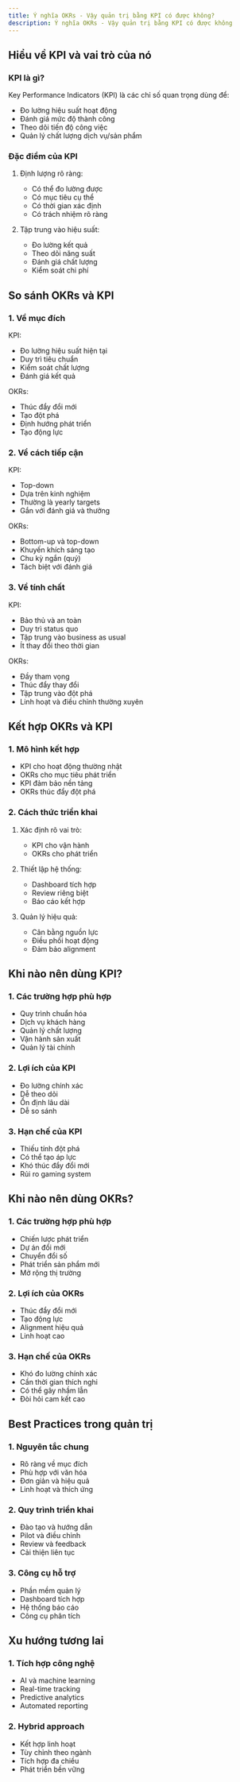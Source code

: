 ```yaml
---
title: Ý nghĩa OKRs - Vậy quản trị bằng KPI có được không?
description: Ý nghĩa OKRs - Vậy quản trị bằng KPI có được không
---
```


## Hiểu về KPI và vai trò của nó

### KPI là gì?
Key Performance Indicators (KPI) là các chỉ số quan trọng dùng để:
- Đo lường hiệu suất hoạt động
- Đánh giá mức độ thành công
- Theo dõi tiến độ công việc
- Quản lý chất lượng dịch vụ/sản phẩm

### Đặc điểm của KPI
1. Định lượng rõ ràng:
   - Có thể đo lường được
   - Có mục tiêu cụ thể
   - Có thời gian xác định
   - Có trách nhiệm rõ ràng

2. Tập trung vào hiệu suất:
   - Đo lường kết quả
   - Theo dõi năng suất
   - Đánh giá chất lượng
   - Kiểm soát chi phí

## So sánh OKRs và KPI

### 1. Về mục đích
KPI:
- Đo lường hiệu suất hiện tại
- Duy trì tiêu chuẩn
- Kiểm soát chất lượng
- Đánh giá kết quả

OKRs:
- Thúc đẩy đổi mới
- Tạo đột phá
- Định hướng phát triển
- Tạo động lực

### 2. Về cách tiếp cận
KPI:
- Top-down
- Dựa trên kinh nghiệm
- Thường là yearly targets
- Gắn với đánh giá và thưởng

OKRs:
- Bottom-up và top-down
- Khuyến khích sáng tạo
- Chu kỳ ngắn (quý)
- Tách biệt với đánh giá

### 3. Về tính chất
KPI:
- Bảo thủ và an toàn
- Duy trì status quo
- Tập trung vào business as usual
- Ít thay đổi theo thời gian

OKRs:
- Đầy tham vọng
- Thúc đẩy thay đổi
- Tập trung vào đột phá
- Linh hoạt và điều chỉnh thường xuyên

## Kết hợp OKRs và KPI

### 1. Mô hình kết hợp
- KPI cho hoạt động thường nhật
- OKRs cho mục tiêu phát triển
- KPI đảm bảo nền tảng
- OKRs thúc đẩy đột phá

### 2. Cách thức triển khai
1. Xác định rõ vai trò:
   - KPI cho vận hành
   - OKRs cho phát triển

2. Thiết lập hệ thống:
   - Dashboard tích hợp
   - Review riêng biệt
   - Báo cáo kết hợp

3. Quản lý hiệu quả:
   - Cân bằng nguồn lực
   - Điều phối hoạt động
   - Đảm bảo alignment

## Khi nào nên dùng KPI?

### 1. Các trường hợp phù hợp
- Quy trình chuẩn hóa
- Dịch vụ khách hàng
- Quản lý chất lượng
- Vận hành sản xuất
- Quản lý tài chính

### 2. Lợi ích của KPI
- Đo lường chính xác
- Dễ theo dõi
- Ổn định lâu dài
- Dễ so sánh

### 3. Hạn chế của KPI
- Thiếu tính đột phá
- Có thể tạo áp lực
- Khó thúc đẩy đổi mới
- Rủi ro gaming system

## Khi nào nên dùng OKRs?

### 1. Các trường hợp phù hợp
- Chiến lược phát triển
- Dự án đổi mới
- Chuyển đổi số
- Phát triển sản phẩm mới
- Mở rộng thị trường

### 2. Lợi ích của OKRs
- Thúc đẩy đổi mới
- Tạo động lực
- Alignment hiệu quả
- Linh hoạt cao

### 3. Hạn chế của OKRs
- Khó đo lường chính xác
- Cần thời gian thích nghi
- Có thể gây nhầm lẫn
- Đòi hỏi cam kết cao

## Best Practices trong quản trị

### 1. Nguyên tắc chung
- Rõ ràng về mục đích
- Phù hợp với văn hóa
- Đơn giản và hiệu quả
- Linh hoạt và thích ứng

### 2. Quy trình triển khai
- Đào tạo và hướng dẫn
- Pilot và điều chỉnh
- Review và feedback
- Cải thiện liên tục

### 3. Công cụ hỗ trợ
- Phần mềm quản lý
- Dashboard tích hợp
- Hệ thống báo cáo
- Công cụ phân tích

## Xu hướng tương lai

### 1. Tích hợp công nghệ
- AI và machine learning
- Real-time tracking
- Predictive analytics
- Automated reporting

### 2. Hybrid approach
- Kết hợp linh hoạt
- Tùy chỉnh theo ngành
- Tích hợp đa chiều
- Phát triển bền vững